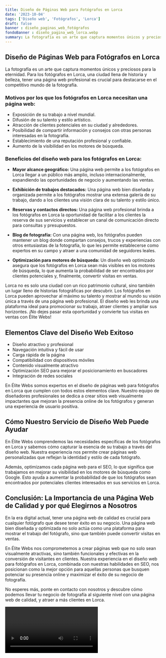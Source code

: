 ```yaml
---
title: Diseño de Páginas Web para Fotógrafos en Lorca
date: '2023-10-04'
tags: ['Diseño web', 'Fotógrafos', 'Lorca']
draft: false
banner : diseño_paginas_web_fotógrafos
fondoBanner : diseño_pagina_web_lorca.webp
summary: La fotografía es un arte que captura momentos únicos y preciosos para la eternidad. Para los fotógrafos en Lorca, una ciudad llena de historia y belleza, tener una página web profesional es crucial para destacarse en el competitivo mundo de la fotografía.
---
```


## Diseño de Páginas Web para Fotógrafos en Lorca

La fotografía es un arte que captura momentos únicos y preciosos para la eternidad. Para los fotógrafos en Lorca, una ciudad llena de historia y belleza, tener una página web profesional es crucial para destacarse en el competitivo mundo de la fotografía.

### Motivos por los que los fotógrafos en Lorca necesitan una página web:

- Exposición de su trabajo a nivel mundial.
- Difusión de su talento y estilo artístico.
- Atracción de clientes potenciales en su ciudad y alrededores.
- Posibilidad de compartir información y consejos con otras personas interesadas en la fotografía.
- Establecimiento de una reputación profesional y confiable.
- Aumento de la visibilidad en los motores de búsqueda.

### Beneficios del diseño web para los fotógrafos en Lorca:

- **Mayor alcance geográfico:** Una página web permite a los fotógrafos en Lorca llegar a un público más amplio, incluso internacionalmente, expandiendo las oportunidades de negocio y aumentando las ventas.

- **Exhibición de trabajos destacados:** Una página web bien diseñada y organizada permite a los fotógrafos mostrar una extensa galería de su trabajo, dando a los clientes una visión clara de su talento y estilo único.

- **Reservas y contactos directos:** Una página web profesional brinda a los fotógrafos en Lorca la oportunidad de facilitar a los clientes la reserva de sus servicios y establecer un canal de comunicación directo para consultas y presupuestos.

- **Blog de fotografía:** Con una página web, los fotógrafos pueden mantener un blog donde compartan consejos, trucos y experiencias con otros entusiastas de la fotografía, lo que les permite establecerse como expertos en su campo y atraer a una comunidad de seguidores leales.

- **Optimización para motores de búsqueda:** Un diseño web optimizado asegura que los fotógrafos en Lorca sean más visibles en los motores de búsqueda, lo que aumenta la probabilidad de ser encontrados por clientes potenciales y, finalmente, convertir visitas en ventas.

Lorca no es solo una ciudad con un rico patrimonio cultural, sino también un lugar lleno de historias fotográficas por descubrir. Los fotógrafos en Lorca pueden aprovechar al máximo su talento y mostrar al mundo su visión única a través de una página web profesional. El diseño web les brinda una plataforma ideal para promocionar su trabajo, atraer clientes y ampliar sus horizontes. ¡No dejes pasar esta oportunidad y convierte tus visitas en ventas con Élite Webs!

<GifSeo />

<Cta />

## Elementos Clave del Diseño Web Exitoso

- Diseño atractivo y profesional
- Navegación intuitiva y fácil de usar
- Carga rápida de la página
- Compatibilidad con dispositivos móviles
- Contenido visualmente atractivo
- Optimización SEO para mejorar el posicionamiento en buscadores
- Integración de redes sociales

En Élite Webs somos expertos en el diseño de páginas web para fotógrafos en Lorca que cumplen con todos estos elementos clave. Nuestro equipo de diseñadores profesionales se dedica a crear sitios web visualmente impactantes que mejoran la presencia online de los fotógrafos y generan una experiencia de usuario positiva.

## Cómo Nuestro Servicio de Diseño Web Puede Ayudar

En Élite Webs comprendemos las necesidades específicas de los fotógrafos en Lorca y sabemos cómo capturar la esencia de su trabajo a través del diseño web. Nuestra experiencia nos permite crear páginas web personalizadas que reflejan la identidad y estilo de cada fotógrafo.

Además, optimizamos cada página web para el SEO, lo que significa que trabajamos en mejorar su visibilidad en los motores de búsqueda como Google. Esto ayuda a aumentar la probabilidad de que los fotógrafos sean encontrados por potenciales clientes interesados en sus servicios en Lorca.

## Conclusión: La Importancia de una Página Web de Calidad y por qué Elegirnos a Nosotros

En la era digital actual, tener una página web de calidad es crucial para cualquier fotógrafo que desee tener éxito en su negocio. Una página web bien diseñada y optimizada no solo actúa como una plataforma para mostrar el trabajo del fotógrafo, sino que también puede convertir visitas en ventas.

En Élite Webs nos comprometemos a crear páginas web que no solo sean visualmente atractivas, sino también funcionales y efectivas en la conversión de visitantes en clientes. Nuestra experiencia en el diseño web para fotógrafos en Lorca, combinada con nuestras habilidades en SEO, nos posicionan como la mejor opción para aquellas personas que busquen potenciar su presencia online y maximizar el éxito de su negocio de fotografía.

No esperes más, ponte en contacto con nosotros y descubre cómo podemos llevar tu negocio de fotografía al siguiente nivel con una página web de calidad, y atraer a más clientes en Lorca.

<Video />

<CtaBot job='Fotógrafos' city='Lorca'/>

<Gmaps query='Lorca+españa+maps' />